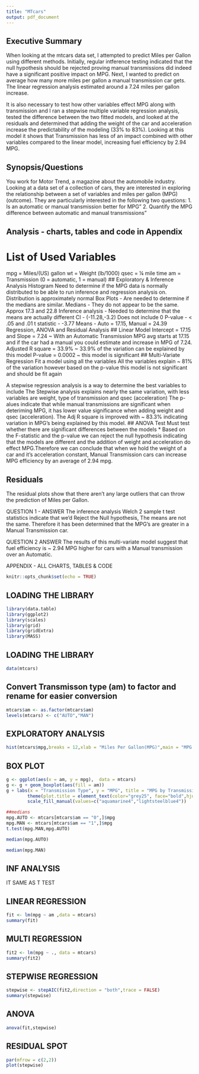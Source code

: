 ---
title: "MTcars"
output: pdf_document
---
## Executive Summary
When looking at the mtcars data set, I attempted to predict Miles per Gallon using different methods. Initially, regular intference testing indicated that the null hypothesis should be rejected proving manual transmissions did indeed have a significant positive impact on MPG. Next, I wanted to predict on average how many more miles per gallon a manual transmission car gets. The linear regression analysis estimated around a 7.24 miles per gallon increase.

It is also necessary to test how other variables effect MPG along with transmission and I ran a stepwise multiple variable regression analysis, tested the difference between the two fitted models, and looked at the residuals and determined that adding the weight of the car and acceleration increase the predictability of the modeling (33% to 83%). Looking at this model it shows that Transmission has less of an impact combined with other variables compared to the linear model, increasing fuel efficiency by 2.94 MPG.

## Synopsis/Questions
You work for Motor Trend, a magazine about the automobile industry. Looking at a data set of a collection of cars, they are interested in exploring the relationship between a set of variables and miles per gallon (MPG) (outcome). They are particularly interested in the following two questions: 1. Is an automatic or manual transmission better for MPG" 2. Quantify the MPG difference between automatic and manual transmissions"

## Analysis - charts, tables and code in Appendix
# List of Used Variables
mpg = Miles/(US) gallon
wt = Weight (lb/1000)
qsec = ¼ mile time
am = Transmission (0 = automatic, 1 = manual)
## Exploratory & Inference Analysis
Histogram Need to determine if the MPG data is normally distributed to be able to run inference and regression analysis on.
Distribution is approximately normal
Box Plots - Are needed to determine if the medians are similar.
Medians - They do not appear to be the same. Approx 17.3 and 22.8
Inference analysis - Needed to determine that the means are actually different
CI - (-11.28,-3.2) Does not include 0
P-value - < .05 and .01
t statistic - -3.77
Means - Auto = 17.15, Manual = 24.39
Regression, ANOVA and Residual Analysis
## Linear Model
Intercept = 17.15 and Slope = 7.24 ~ With an Automatic Transmission MPG avg starts at 17.15 and if the car had a manual you could estimate and increase in MPG of 7.24.
Adjusted R square = 33.9% ~ 33.9% of the variation can be explained by this model
P-value = 0.0002 ~ this model is significant
## Multi-Variate Regression
Fit a model using all the variables All the variables explain ~ 81% of the variation however based on the p-value this model is not significant and should be fit again

A stepwise regression analysis is a way to determine the best variables to include
The Stepwise analysis explains nearly the same variation, with less variables are weight, type of transmission and qsec (acceleration)
The p-alues indicate that while manual transmissions are significant when deteriming MPG, it has lower value significance when adding weight and qsec (acceleration).
The Adj R square is improved with ~ 83.3% indicating variation in MPG’s being explained by this model.
## ANOVA Test
Must test whether there are significant differences between the models * Based on the F-statistic and the p-value we can reject the null hypothesis indicating that the models are different and the addition of weight and acceleration do effect MPG.Therefore we can conclude that when we hold the weight of a car and it’s acceleration constant, Manual Transmission cars can increase MPG efficiency by an average of 2.94 mpg.

## Residuals
The residual plots show that there aren’t any large outliers that can throw the prediction of Miles per Gallon.

QUESTION 1 - ANSWER
The inference analysis Welch 2 sample t test statistics indicate that we’d Reject the Null hypothesis, The means are not the same. Therefore it has been determined that the MPG’s are greater in a Manual Transmission car.

QUESTION 2 ANSWER
The results of this multi-variate model suggest that fuel efficiency is ~ 2.94 MPG higher for cars with a Manual transmission over an Automatic.

APPENDIX - ALL CHARTS, TABLES & CODE





```{r setup, include=FALSE}
knitr::opts_chunk$set(echo = TRUE)
```
## LOADING THE LIBRARY
```{r}
library(data.table)
library(ggplot2)
library(scales)
library(grid)
library(gridExtra)
library(MASS)
```
## LOADING THE LIBRARY
```{r}
data(mtcars)
```
## Convert Transmisson type (am) to factor and rename for easier conversion
```{r}
mtcars$am <- as.factor(mtcars$am)
levels(mtcars) <- c("AUTO","MAN")
```
## EXPLORATORY ANALYSIS
```{r}
hist(mtcars$mpg,breaks = 12,xlab = "Miles Per Gallon(MPG)",main = "MPG Distrubution",col = "aquamarine4")
```
## BOX PLOT
```{r}
g <- ggplot(aes(x = am, y = mpg),  data = mtcars)
g <- g + geom_boxplot(aes(fill = am))
g + labs(x = "Transmission Type", y = "MPG", title = "MPG by Transmission Type") +
        theme(plot.title = element_text(color="grey25", face="bold",hjust=0.5)) +
        scale_fill_manual(values=c("aquamarine4","lightsteelblue4"))
```
```{r}
##medians
mpg.AUTO <- mtcars[mtcars$am == "0",]$mpg
mpg.MAN <- mtcars[mtcars$am == "1",]$mpg
t.test(mpg.MAN,mpg.AUTO)
```
```{r}
median(mpg.AUTO)
```
```{r}
median(mpg.MAN)
```
## INF ANALYSIS
IT SAME AS T TEST

## LINEAR REGRESSION
```{r}

fit <- lm(mpg ~ am ,data = mtcars)
summary(fit)
```
## MULTI REGRESSION
```{R}
fit2 <- lm(mpg ~ ., data = mtcars)
summary(fit2)
```
## STEPWISE REGRESSION 
```{r}
stepwise <- stepAIC(fit2,direction = "both",trace = FALSE)
summary(stepwise)
```
## ANOVA
```{r}
anova(fit,stepwise)
```
## RESIDUAL SPOT
```{r}
par(mfrow = c(2,2))
plot(stepwise)
```

